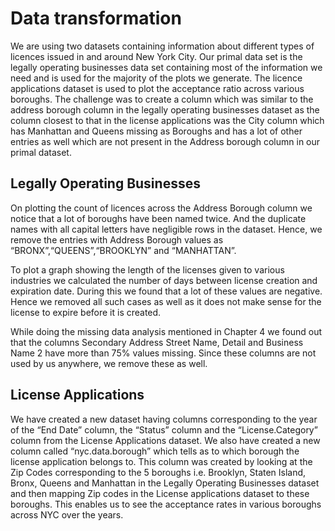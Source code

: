 # Data transformation

We are using two datasets containing information about different types of licences issued in and around New York City. Our primal data set is the legally operating businesses data set containing most of the information we need and is used for the majority of the plots we generate. The licence applications dataset is used to plot the acceptance ratio across various boroughs. The challenge was to create a column which was similar to the address borough column in the legally operating businesses dataset as the column closest to that in the license applications was the City column which has Manhattan and Queens missing as Boroughs and has a lot of other entries as well which are not present in the Address borough column in our primal dataset. 

## Legally Operating Businesses

On plotting the count of licences across the Address Borough column we notice that a lot of boroughs have been named twice. And the duplicate names with all capital letters have negligible rows in the dataset. Hence, we remove the entries with Address Borough values as "BRONX","QUEENS","BROOKLYN" and "MANHATTAN". 

To plot a graph showing the length of the licenses given to various industries we calculated the number of days between license creation and expiration date. During this we found that a lot of these values are negative. Hence we removed all such cases as well as it does not make sense for the license to expire before it is created. 

While doing the missing data analysis mentioned in Chapter 4 we found out that the columns Secondary Address Street Name, Detail and Business Name 2 have more than 75% values missing. Since these columns are not used by us anywhere, we remove these as well.

## License Applications

We have created a new dataset having columns corresponding to the year of the “End Date” column, the “Status” column and the “License.Category” column from the License Applications dataset. We also have created a new column called “nyc.data.borough” which tells as to which borough the license application belongs to. This column was created by looking at the Zip Codes corresponding to the 5 boroughs i.e. Brooklyn, Staten Island, Bronx, Queens and Manhattan in the Legally Operating Businesses dataset and then mapping Zip codes in the License applications dataset to these boroughs. This enables us to see the acceptance rates in various boroughs across NYC over the years.